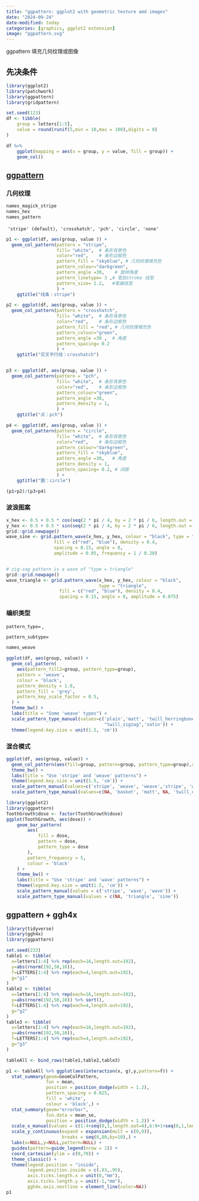 ```yaml
---
title: "ggpattern: ggplot2 with geometric texture amd images"
date: "2024-09-24"
date-modified: today
categories: [graphics, ggplot2 extension]
image: "ggpattern.svg"
---
```


ggpattern 填充几何纹理或图像

## 先决条件

```r
library(ggplot2)
library(patchwork)
library(ggpattern)
library(gridpattern)
```

```r
set.seed(123)
df <- tibble(
    group = letters[1:5],
    value = round(runif(5,min = 10,max = 100),digits = 0)
)

df %>% 
    ggplot(mapping = aes(x = group, y = value, fill = group)) +
    geom_col()
```

## [ggpattern](https://trevorldavis.com/R/ggpattern/dev/)

### 几何纹理

```r
names_magick_stripe
names_hex
names_pattern
```

 `'stripe' (default), 'crosshatch', 'pch', 'circle', 'none'`

```r
p1 <- ggplot(df, aes(group, value )) +
  geom_col_pattern(pattern = "stripe", 
                   fill= "white",  # 条形背景色 
                   color="red",    # 条形边框色
                   pattern_fill = "skyblue", # 几何纹理填充色
                   pattern_colour="darkgreen",
                   pattern_angle =30,    # 旋转角度
                   pattern_linetype= 3 ,# 笔划stroke 线型
                   pattern_size= 1.2,	#笔画线宽
                   ) +
    ggtitle("线条：stripe")

p2 <- ggplot(df, aes(group, value )) +
  geom_col_pattern(pattern = "crosshatch", 
                   fill= "white",  # 条形背景色 
                   color="red",    # 条形边框色
                   pattern_fill = "red", # 几何纹理填充色
                   pattern_colour="green",
                   pattern_angle =30 ,  # 角度
                   pattern_spacing= 0.2
                   ) +
    ggtitle("交叉平行线：crosshatch")


p3 <- ggplot(df, aes(group, value )) +
  geom_col_pattern(pattern = "pch",
                   fill= "white",  # 条形背景色 
                   color="red",    # 条形边框色
                   pattern_colour="green",
                   pattern_angle =30,  
                   pattern_density = 1,
                   ) +
    ggtitle("点：pch")

p4 <- ggplot(df, aes(group, value )) +
  geom_col_pattern(pattern = "circle",
                   fill= "white",  # 条形背景色 
                   color="red",    # 条形边框色
                   pattern_colour="darkgreen",
                   pattern_fill = "skyblue",
                   pattern_angle =30,   # 角度
                   pattern_density = 1,
                   pattern_spacing= 0.2, # 间距
                   ) +
    ggtitle("圈：circle")

(p1+p2)/(p3+p4)
```

### 波浪图案

```r
x_hex <- 0.5 + 0.5 * cos(seq(2 * pi / 4, by = 2 * pi / 6, length.out = 6))
y_hex <- 0.5 + 0.5 * sin(seq(2 * pi / 4, by = 2 * pi / 6, length.out = 6))
grid::grid.newpage()
wave_sine <- grid.pattern_wave(x_hex, y_hex, colour = "black", type = "sine",
                  fill = c("red", "blue"), density = 0.4,
                  spacing = 0.15, angle = 0,
                  amplitude = 0.05, frequency = 1 / 0.20)


# zig-zag pattern is a wave of "type = triangle"
grid::grid.newpage()
wave_triangle <- grid.pattern_wave(x_hex, y_hex, colour = "black", 
                                   type = "triangle",
                    fill = c("red", "blue"), density = 0.4,
                    spacing = 0.15, angle = 0, amplitude = 0.075)
```

### 编织类型

`pattern_type=` ,

`pattern_subtype=`

```r
names_weave
```

```r
ggplot(df, aes(group, value)) +
  geom_col_pattern(
    aes(pattern_fill2=group, pattern_type=group),
    pattern = 'weave',
    colour = 'black', 
    pattern_density = 1.0,
    pattern_fill = 'grey',
    pattern_key_scale_factor = 0.5,
  ) +
  theme_bw() +
  labs(title = "Some 'weave' types") + 
  scale_pattern_type_manual(values=c('plain','matt', 'twill_herringbone',
                                     "twill_zigzag",'satin')) +
  theme(legend.key.size = unit(1.5, 'cm'))
```

### 混合模式

```r
ggplot(df, aes(group, value)) +
  geom_col_pattern(aes(fill=group, pattern=group, pattern_type=group),colour='black') + 
  theme_bw() +
  labs(title = "Use 'stripe' and 'weave' patterns") + 
  theme(legend.key.size = unit(1.5, 'cm')) +
  scale_pattern_manual(values=c('stripe', 'weave', 'weave','stripe', 'weave')) +
  scale_pattern_type_manual(values=c(NA, 'basket', 'matt', NA, 'twill_elongated'))
```

```r
library(ggplot2)
library(ggpattern)
ToothGrowth$dose <- factor(ToothGrowth$dose)
ggplot(ToothGrowth, aes(dose)) +
    geom_bar_pattern(
        aes(
            fill = dose,
            pattern = dose,
            pattern_type = dose
        ),
        pattern_frequency = 5,
        colour = 'black'
    ) +
    theme_bw() +
    labs(title = "Use 'stripe' and 'wave' patterns") +
    theme(legend.key.size = unit(1.5, 'cm')) +
    scale_pattern_manual(values = c('stripe', 'wave', 'wave')) +
    scale_pattern_type_manual(values = c(NA, 'triangle', 'sine'))

```

## ggpattern + ggh4x

```r
library(tidyverse)
library(ggh4x)
library(ggpattern)

set.seed(233)
table1 <- tibble(
  x=letters[1:4] %>% rep(each=16,length.out=192),
  y=abs(rnorm(192,50,10)),
  f=LETTERS[1:4] %>% rep(each=4,length.out=192),
  g="g1"
)
table2 <- tibble(
  x=letters[1:4] %>% rep(each=16,length.out=192),
  y=abs(rnorm(192,50,10)) %>% sort(),
  f=LETTERS[1:4] %>% rep(each=4,length.out=192),
  g="g2"
)
table3 <- tibble(
  x=letters[1:4] %>% rep(each=16,length.out=192),
  y=abs(rnorm(192,50,10)),
  f=LETTERS[1:4] %>% rep(each=4,length.out=192),
  g="g3"
)

tableAll <- bind_rows(table1,table2,table3)

p1 <- tableAll %>% ggplot(aes(interaction(x, g),y,pattern=f)) +
  stat_summary(geom=GeomColPattern,
               fun = mean,
               position = position_dodge(width = 1.2),
               pattern_spacing = 0.025,
               fill = 'white', 
               colour = 'black',) + 
  stat_summary(geom="errorbar",
               fun.data = mean_se,
               position = position_dodge(width = 1.2)) + 
  scale_x_manual(values = c(1:4+seq(0,1,length.out=4),6:9+1+seq(0,1,length.out=4),11:14+2+seq(0,1,length.out=4)),guide = guide_axis_nested()) +
  scale_y_continuous(expand = expansion(mult = c(0,0)),
                     breaks = seq(0,80,by=10),) +
  labs(x=NULL,y=NULL,pattern=NULL) +
  guides(pattern=guide_legend(nrow = 1)) +
  coord_cartesian(ylim = c(0,70)) +
  theme_classic() + 
  theme(legend.position = "inside",
        legend.position.inside = c(.83,.95),
        axis.ticks.length.x = unit(0,"mm"),
        axis.ticks.length.y = unit(-1,"mm"),
        ggh4x.axis.nestline = element_line(color=NA))
p1
```
